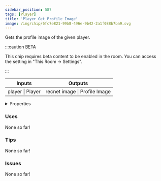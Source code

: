 ```yaml
---
sidebar_position: 587
tags: [Player]
title: 'Player Get Profile Image'
image: /img/chip/6fc7e821-99b8-496e-9b42-2a1f088b7ba9.svg
---
```


Gets the profile image of the given player.

:::caution BETA

This chip requires beta content to be enabled in the room. You can access the setting in "This Room -> Settings".

:::

<IChip uuid="6fc7e821-99b8-496e-9b42-2a1f088b7ba9"/>

<table><thead><tr><th>Inputs</th><th>Outputs</th></tr></thead><tbody><tr><td>player | Player</td><td>recnet image | Profile Image</td></tr></tbody></table>

<details>
  <summary>Properties</summary>
  <div>
    <div>
    <table>
      <tbody>
        <tr>
          <td>Is beta required?</td>
          <td>Yes</td>
        </tr>
        <tr>
          <td>Is chip a trolling risk?</td>
          <td>No</td>
        </tr>
        <tr>
          <td>Is chip a role assignment risk?</td>
          <td>No</td>
        </tr>
        <tr>
          <td>Chip UUID</td>
          <td>6fc7e821-99b8-496e-9b42-2a1f088b7ba9</td>
        </tr>
        <tr>
          <td>Room availability</td>
          <td>Available everywhere</td>
        </tr>
      </tbody>
    </table>
    </div>
  </div>
</details>

### Uses

None so far!

### Tips

None so far!

### Issues

None so far!